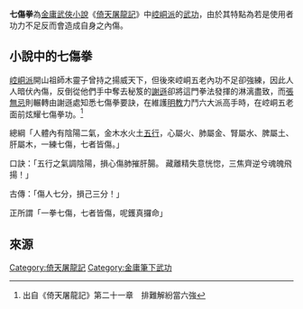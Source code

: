 {{金庸武功
|名称=七傷拳
|小说=《[[倚天屠龍記|倚天屠龍記]]》
|门派=[[崆峒派|崆峒派]]
|类型=拳法
|人物=[[木靈子|木靈子]]<br>[[關能|關能]]<br>[[宗維俠|宗維俠]]<br>[[唐文亮|唐文亮]]<br>[[常敬之|常敬之]]<br>[[謝遜|謝遜]]<br>[[張無忌|張無忌]]<br>肥忍
|書籍=七傷拳譜
}}
'''七傷拳'''為[[金庸|金庸]][[武俠小說|武俠小說]]《[[倚天屠龍記|倚天屠龍記]]》中[[崆峒派|崆峒派]]的[[武功|武功]]，由於其特點為若是使用者功力不足反而會造成自身之內傷。

==小說中的七傷拳==
[[崆峒派|崆峒派]]開山祖師木靈子曾持之揚威天下，但後來崆峒五老內功不足卻強練，因此人人暗伏內傷，反倒從他們手中奪去秘笈的[[謝遜|謝遜]]卻將這門拳法發揮的淋漓盡致，而[[張無忌|張無忌]]則輾轉由謝遜處知悉七傷拳要訣，在維護[[明教|明教]]力鬥六大派高手時，在崆峒五老面前炫耀七傷拳功。<ref name=ne>出自《倚天屠龍記》第二十一章　排難解紛當六強</ref>

總綱「人體內有陰陽二氣，金木水火土[[五行|五行]]，心屬火、肺屬金、腎屬水、脾屬土、肝屬木，一練七傷，七者皆傷。」

口訣：「五行之氣調陰陽，損心傷肺摧肝腸。 藏離精失意恍惚，三焦齊逆兮魂魄飛揚！」

古傳：「傷人七分，損己三分！」

正所謂「一拳七傷，七者皆傷，呢鑊真攞命」

==來源==
{{reflist}}
[[Category:倚天屠龍記|Category:倚天屠龍記]]
[[Category:金庸筆下武功|Category:金庸筆下武功]]